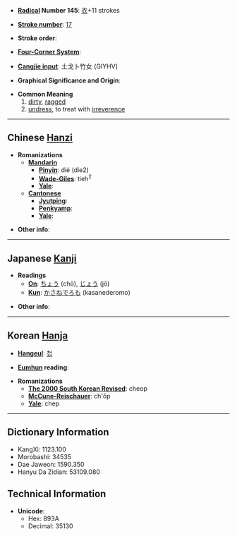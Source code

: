 * '''[[Wiktionary:Chinese radical index| Radical]] Number 145''': [[Wiktionary:Chinese radical index 衣|衣]]+11 strokes

* '''[[Wiktionary:Chinese total strokes index|Stroke number]]''': [[Wiktionary:Chinese total strokes index 17|17]]

* '''Stroke order''': 

* '''[[Wiktionary:Chinese four corner index|Four-Corner System]]''': 

* '''[[Wiktionary:Chinese Cangjie index|Cangjie input]]''': 土戈卜竹女 (GIYHV)

* '''Graphical Significance and Origin''': 

* '''Common Meaning'''
*#[[dirty]], [[ragged]]
*# [[undress]], to treat with [[irreverence]]

----

== Chinese [[Hanzi]] ==

* '''Romanizations'''
** '''[[Mandarin]]'''
*** '''[[Pinyin]]''': dié (die2)
*** '''[[Wade-Giles]]''': tieh<sup>2</sup>
*** '''[[Yale]]''': 
** '''[[Cantonese]]'''
*** '''[[Jyutping]]''':
*** '''[[Penkyamp]]''': 
*** '''[[Yale]]''': 

* '''Other info''': 

----

== Japanese [[Kanji]] ==

* '''Readings'''
** '''[[On]]''': [[ちょう]] (chō), [[じょう]] (jō)
** '''[[Kun]]''': [[かさねでろも]] (kasanederomo)

* '''Other info''':  

----

== Korean [[Hanja]] ==

* '''[[Hangeul]]''': [[첩]]

* '''[[Eumhun]] reading''': 

* '''Romanizations'''
** '''[[The 2000 South Korean Revised Romanization|The 2000 South Korean Revised]]''': cheop
** '''[[McCune-Reischauer]]''': ch'ŏp
** '''[[Yale]]''': chep

----

== Dictionary Information ==

* KangXi: 1123.100
* Morobashi: 34535
* Dae Jaweon: 1590.350
* Hanyu Da Zidian: 53109.080

== Technical Information ==

* '''Unicode''':
** Hex: 893A
** Decimal: 35130